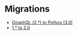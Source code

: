 


# Migrations

- [GiraphQL (2.*) to Pothos (3.0)](./migrations/giraphql-pothos)
- [1.* to 2.0](./migrations/2.0)
